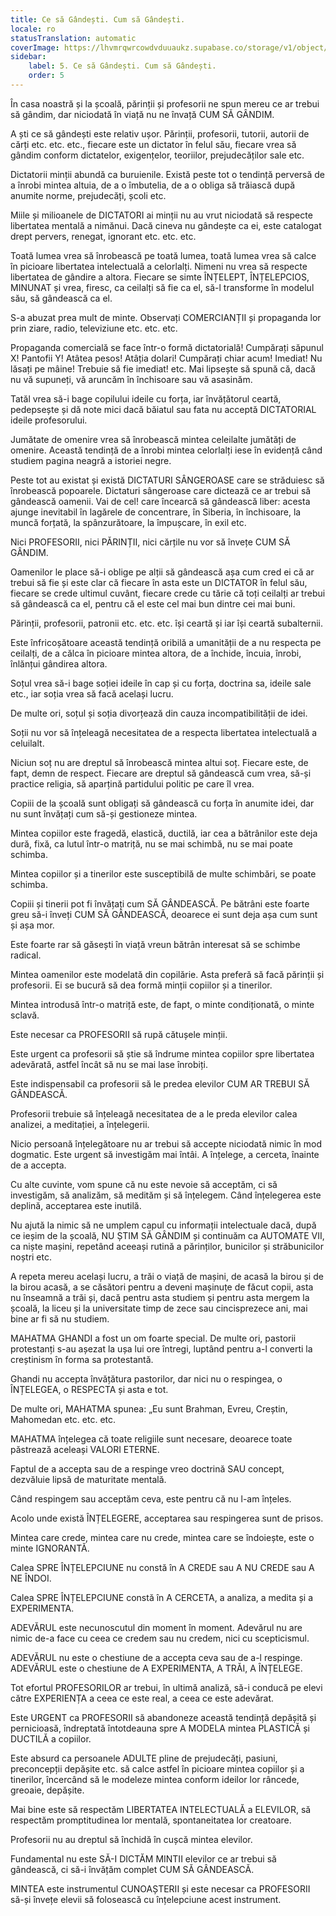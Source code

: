 ```yaml
---
title: Ce să Gândești. Cum să Gândești.
locale: ro
statusTranslation: automatic
coverImage: https://lhvmrqwrcowdvduuaukz.supabase.co/storage/v1/object/public/strapi-uploads/small_cover-educacion-fundamental.webp-2d51a7828a2b1309555be27f7e2a61a0.webp
sidebar:
    label: 5. Ce să Gândești. Cum să Gândești.
    order: 5
---
```

În casa noastră și la școală, părinții și profesorii ne spun mereu ce ar trebui să gândim, dar niciodată în viață nu ne învață CUM SĂ GÂNDIM.

A ști ce să gândești este relativ ușor. Părinții, profesorii, tutorii, autorii de cărți etc. etc. etc., fiecare este un dictator în felul său, fiecare vrea să gândim conform dictatelor, exigențelor, teoriilor, prejudecăților sale etc.

Dictatorii minții abundă ca buruienile. Există peste tot o tendință perversă de a înrobi mintea altuia, de a o îmbutelia, de a o obliga să trăiască după anumite norme, prejudecăți, școli etc.

Miile și milioanele de DICTATORI ai minții nu au vrut niciodată să respecte libertatea mentală a nimănui. Dacă cineva nu gândește ca ei, este catalogat drept pervers, renegat, ignorant etc. etc. etc.

Toată lumea vrea să înrobească pe toată lumea, toată lumea vrea să calce în picioare libertatea intelectuală a celorlalți. Nimeni nu vrea să respecte libertatea de gândire a altora. Fiecare se simte ÎNȚELEPT, ÎNȚELEPCIOS, MINUNAT și vrea, firesc, ca ceilalți să fie ca el, să-l transforme în modelul său, să gândească ca el.

S-a abuzat prea mult de minte. Observați COMERCIANȚII și propaganda lor prin ziare, radio, televiziune etc. etc. etc.

Propaganda comercială se face într-o formă dictatorială! Cumpărați săpunul X! Pantofii Y! Atâtea pesos! Atâția dolari! Cumpărați chiar acum! Imediat! Nu lăsați pe mâine! Trebuie să fie imediat! etc. Mai lipsește să spună că, dacă nu vă supuneți, vă aruncăm în închisoare sau vă asasinăm.

Tatăl vrea să-i bage copilului ideile cu forța, iar învățătorul ceartă, pedepsește și dă note mici dacă băiatul sau fata nu acceptă DICTATORIAL ideile profesorului.

Jumătate de omenire vrea să înrobească mintea celeilalte jumătăți de omenire. Această tendință de a înrobi mintea celorlalți iese în evidență când studiem pagina neagră a istoriei negre.

Peste tot au existat și există DICTATURI SÂNGEROASE care se străduiesc să înrobească popoarele. Dictaturi sângeroase care dictează ce ar trebui să gândească oamenii. Vai de cel! care încearcă să gândească liber: acesta ajunge inevitabil în lagărele de concentrare, în Siberia, în închisoare, la muncă forțată, la spânzurătoare, la împușcare, în exil etc.

Nici PROFESORII, nici PĂRINȚII, nici cărțile nu vor să învețe CUM SĂ GÂNDIM.

Oamenilor le place să-i oblige pe alții să gândească așa cum cred ei că ar trebui să fie și este clar că fiecare în asta este un DICTATOR în felul său, fiecare se crede ultimul cuvânt, fiecare crede cu tărie că toți ceilalți ar trebui să gândească ca el, pentru că el este cel mai bun dintre cei mai buni.

Părinții, profesorii, patronii etc. etc. etc. își ceartă și iar își ceartă subalternii.

Este înfricoșătoare această tendință oribilă a umanității de a nu respecta pe ceilalți, de a călca în picioare mintea altora, de a închide, încuia, înrobi, înlănțui gândirea altora.

Soțul vrea să-i bage soției ideile în cap și cu forța, doctrina sa, ideile sale etc., iar soția vrea să facă același lucru.

De multe ori, soțul și soția divorțează din cauza incompatibilității de idei.

Soții nu vor să înțeleagă necesitatea de a respecta libertatea intelectuală a celuilalt.

Niciun soț nu are dreptul să înrobească mintea altui soț. Fiecare este, de fapt, demn de respect. Fiecare are dreptul să gândească cum vrea, să-și practice religia, să aparțină partidului politic pe care îl vrea.

Copiii de la școală sunt obligați să gândească cu forța în anumite idei, dar nu sunt învățați cum să-și gestioneze mintea.

Mintea copiilor este fragedă, elastică, ductilă, iar cea a bătrânilor este deja dură, fixă, ca lutul într-o matriță, nu se mai schimbă, nu se mai poate schimba.

Mintea copiilor și a tinerilor este susceptibilă de multe schimbări, se poate schimba.

Copiii și tinerii pot fi învățați cum SĂ GÂNDEASCĂ. Pe bătrâni este foarte greu să-i înveți CUM SĂ GÂNDEASCĂ, deoarece ei sunt deja așa cum sunt și așa mor.

Este foarte rar să găsești în viață vreun bătrân interesat să se schimbe radical.

Mintea oamenilor este modelată din copilărie. Asta preferă să facă părinții și profesorii. Ei se bucură să dea formă minții copiilor și a tinerilor.

Mintea introdusă într-o matriță este, de fapt, o minte condiționată, o minte sclavă.

Este necesar ca PROFESORII să rupă cătușele minții.

Este urgent ca profesorii să știe să îndrume mintea copiilor spre libertatea adevărată, astfel încât să nu se mai lase înrobiți.

Este indispensabil ca profesorii să le predea elevilor CUM AR TREBUI SĂ GÂNDEASCĂ.

Profesorii trebuie să înțeleagă necesitatea de a le preda elevilor calea analizei, a meditației, a înțelegerii.

Nicio persoană înțelegătoare nu ar trebui să accepte niciodată nimic în mod dogmatic. Este urgent să investigăm mai întâi. A înțelege, a cerceta, înainte de a accepta.

Cu alte cuvinte, vom spune că nu este nevoie să acceptăm, ci să investigăm, să analizăm, să medităm și să înțelegem. Când înțelegerea este deplină, acceptarea este inutilă.

Nu ajută la nimic să ne umplem capul cu informații intelectuale dacă, după ce ieșim de la școală, NU ȘTIM SĂ GÂNDIM și continuăm ca AUTOMATE VII, ca niște mașini, repetând aceeași rutină a părinților, bunicilor și străbunicilor noștri etc.

A repeta mereu același lucru, a trăi o viață de mașini, de acasă la birou și de la birou acasă, a se căsători pentru a deveni mașinuțe de făcut copii, asta nu înseamnă a trăi și, dacă pentru asta studiem și pentru asta mergem la școală, la liceu și la universitate timp de zece sau cincisprezece ani, mai bine ar fi să nu studiem.

MAHATMA GHANDI a fost un om foarte special. De multe ori, pastorii protestanți s-au așezat la ușa lui ore întregi, luptând pentru a-l converti la creștinism în forma sa protestantă.

Ghandi nu accepta învățătura pastorilor, dar nici nu o respingea, o ÎNȚELEGEA, o RESPECTA și asta e tot.

De multe ori, MAHATMA spunea: „Eu sunt Brahman, Evreu, Creștin, Mahomedan etc. etc. etc.

MAHATMA înțelegea că toate religiile sunt necesare, deoarece toate păstrează aceleași VALORI ETERNE.

Faptul de a accepta sau de a respinge vreo doctrină SAU concept, dezvăluie lipsă de maturitate mentală.

Când respingem sau acceptăm ceva, este pentru că nu l-am înțeles.

Acolo unde există ÎNȚELEGERE, acceptarea sau respingerea sunt de prisos.

Mintea care crede, mintea care nu crede, mintea care se îndoiește, este o minte IGNORANTĂ.

Calea SPRE ÎNȚELEPCIUNE nu constă în A CREDE sau A NU CREDE sau A NE ÎNDOI.

Calea SPRE ÎNȚELEPCIUNE constă în A CERCETA, a analiza, a medita și a EXPERIMENTA.

ADEVĂRUL este necunoscutul din moment în moment. Adevărul nu are nimic de-a face cu ceea ce credem sau nu credem, nici cu scepticismul.

ADEVĂRUL nu este o chestiune de a accepta ceva sau de a-l respinge. ADEVĂRUL este o chestiune de A EXPERIMENTA, A TRĂI, A ÎNȚELEGE.

Tot efortul PROFESORILOR ar trebui, în ultimă analiză, să-i conducă pe elevi către EXPERIENȚA a ceea ce este real, a ceea ce este adevărat.

Este URGENT ca PROFESORII să abandoneze această tendință depășită și pernicioasă, îndreptată întotdeauna spre A MODELA mintea PLASTICĂ și DUCTILĂ a copiilor.

Este absurd ca persoanele ADULTE pline de prejudecăți, pasiuni, preconcepții depășite etc. să calce astfel în picioare mintea copiilor și a tinerilor, încercând să le modeleze mintea conform ideilor lor râncede, greoaie, depășite.

Mai bine este să respectăm LIBERTATEA INTELECTUALĂ a ELEVILOR, să respectăm promptitudinea lor mentală, spontaneitatea lor creatoare.

Profesorii nu au dreptul să închidă în cușcă mintea elevilor.

Fundamental nu este SĂ-I DICTĂM MINTII elevilor ce ar trebui să gândească, ci să-i învățăm complet CUM SĂ GÂNDEASCĂ.

MINTEA este instrumentul CUNOAȘTERII și este necesar ca PROFESORII să-și învețe elevii să folosească cu înțelepciune acest instrument.

